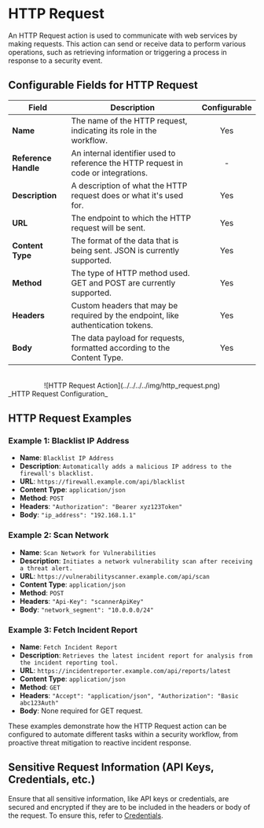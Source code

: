 # HTTP Request

An HTTP Request action is used to communicate with web services by making requests. This action can send or receive data to perform
various operations, such as retrieving information or triggering a process in response to a security event.

## Configurable Fields for HTTP Request

| Field                | Description                                                                        | Configurable |
| -------------------- | ---------------------------------------------------------------------------------- | :----------: |
| **Name**             | The name of the HTTP request, indicating its role in the workflow.                 |     Yes      |
| **Reference Handle** | An internal identifier used to reference the HTTP request in code or integrations. |      -       |
| **Description**      | A description of what the HTTP request does or what it's used for.                 |     Yes      |
| **URL**              | The endpoint to which the HTTP request will be sent.                               |     Yes      |
| **Content Type**     | The format of the data that is being sent. JSON is currently supported.            |     Yes      |
| **Method**           | The type of HTTP method used. GET and POST are currently supported.                |     Yes      |
| **Headers**          | Custom headers that may be required by the endpoint, like authentication tokens.   |     Yes      |
| **Body**             | The data payload for requests, formatted according to the Content Type.            |     Yes      |

<div align="center">
	<br />
	![HTTP Request Action](../../../../img/http_request.png)
</div>
_HTTP Request Configuration_

## HTTP Request Examples

### Example 1: Blacklist IP Address

-   **Name**: `Blacklist IP Address`
-   **Description**: `Automatically adds a malicious IP address to the firewall's blacklist.`
-   **URL**: `https://firewall.example.com/api/blacklist`
-   **Content Type**: `application/json`
-   **Method**: `POST`
-   **Headers**: `"Authorization": "Bearer xyz123Token"`
-   **Body**: `"ip_address": "192.168.1.1"`

### Example 2: Scan Network

-   **Name**: `Scan Network for Vulnerabilities`
-   **Description**: `Initiates a network vulnerability scan after receiving a threat alert.`
-   **URL**: `https://vulnerabilityscanner.example.com/api/scan`
-   **Content Type**: `application/json`
-   **Method**: `POST`
-   **Headers**: `"Api-Key": "scannerApiKey"`
-   **Body**: `"network_segment": "10.0.0.0/24"`

### Example 3: Fetch Incident Report

-   **Name**: `Fetch Incident Report`
-   **Description**: `Retrieves the latest incident report for analysis from the incident reporting tool.`
-   **URL**: `https://incidentreporter.example.com/api/reports/latest`
-   **Content Type**: `application/json`
-   **Method**: `GET`
-   **Headers**: `"Accept": "application/json", "Authorization": "Basic abc123Auth"`
-   **Body**: None required for GET request.

These examples demonstrate how the HTTP Request action can be configured to automate different tasks within a security workflow, from proactive
threat mitigation to reactive incident response.

## Sensitive Request Information (API Keys, Credentials, etc.)

Ensure that all sensitive information, like API keys or credentials, are secured and encrypted if they are to be included
in the headers or body of the request. To ensure this, refer to [Credentials](/credentials).

